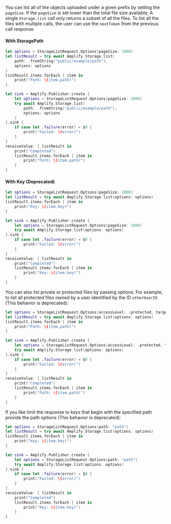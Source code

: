 You can list all of the objects uploaded under a given prefix by setting the `pageSize`. If the `pageSize` is set lower than the total file size available, A single `Storage.list` call only returns a subset of all the files. To list all the files with multiple calls, the user can use the `nextToken` from the previous call response.

#### With StoragePath
<BlockSwitcher>

<Block name="Async/Await">

```swift
let options = StorageListRequest.Options(pageSize: 1000)
let listResult = try await Amplify.Storage.list(
    path: .fromString("public/example/path"), 
    options: options
)
listResult.items.forEach { item in
    print("Path: \(item.path)")
}
```

</Block>

<Block name="Combine">

```swift
let sink = Amplify.Publisher.create {
    let options = StorageListRequest.Options(pageSize: 1000)
    try await Amplify.Storage.list(
        path: .fromString("public/example/path"), 
        options: options
    )
}.sink {
    if case let .failure(error) = $0 {
        print("Failed: \(error)")
    }
}
receiveValue: { listResult in
    print("Completed")
    listResult.items.forEach { item in
        print("Path: \(item.path)")
    }
}
```

</Block>

</BlockSwitcher>

#### With Key (Deprecated)
<BlockSwitcher>

<Block name="Async/Await">

```swift
let options = StorageListRequest.Options(pageSize: 1000)
let listResult = try await Amplify.Storage.list(options: options)
listResult.items.forEach { item in
    print("Key: \(item.key)")
}
```

</Block>

<Block name="Combine">

```swift
let sink = Amplify.Publisher.create {
    let options = StorageListRequest.Options(pageSize: 1000)
    try await Amplify.Storage.list(options: options)
}.sink {
    if case let .failure(error) = $0 {
        print("Failed: \(error)")
    }
}
receiveValue: { listResult in
    print("Completed")
    listResult.items.forEach { item in
        print("Key: \(item.key)")
    }
}
```

</Block>

</BlockSwitcher>

You can also list private or protected files by passing options. For example, to list all protected files owned by a user identified by the ID `otherUserID` (This behavior is deprecated):

<BlockSwitcher>

<Block name="Async/Await">

```swift
let options = StorageListRequest.Options(accessLevel: .protected, targetIdentityId: "otherUserID", pageSize: 1000)
let listResult = try await Amplify.Storage.list(options: options)
listResult.items.forEach { item in
    print("Path: \(item.path)")
}
```

</Block>

<Block name="Combine">

```swift
let sink = Amplify.Publisher.create {
    let options = StorageListRequest.Options(accessLevel: .protected, targetIdentityId: "otherUserID", pageSize: 1000)
    try await Amplify.Storage.list(options: options)
}.sink {
    if case let .failure(error) = $0 {
        print("Failed: \(error)")
    }
}
receiveValue: { listResult in
    print("Completed")
    listResult.items.forEach { item in
        print("Path: \(item.path)")
    }
}
```

</Block>

</BlockSwitcher>

If you like limit the response to keys that begin with the specified path provide the path options (This behavior is deprecated):

<BlockSwitcher>

<Block name="Async/Await">

```swift
let options = StorageListRequest.Options(path: "path")
let listResult = try await Amplify.Storage.list(options: options)
listResult.items.forEach { item in
    print("Key: \(item.key)")
}
```

</Block>

<Block name="Combine">

```swift
let sink = Amplify.Publisher.create {
    let options = StorageListRequest.Options(path: "path")
    try await Amplify.Storage.list(options: options)
}.sink {
    if case let .failure(error) = $0 {
        print("Failed: \(error)")
    }
}
receiveValue: { listResult in
    print("Completed")
    listResult.items.forEach { item in
        print("Key: \(item.key)")
    }
}
```

</Block>

</BlockSwitcher>